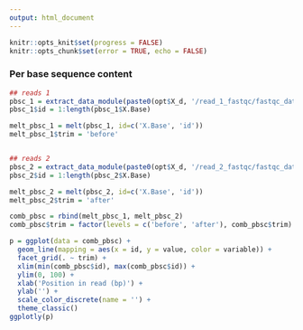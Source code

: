 ```yaml
---
output: html_document
---
```


```r
knitr::opts_knit$set(progress = FALSE)
knitr::opts_chunk$set(error = TRUE, echo = FALSE)
```

### Per base sequence content

```r
## reads 1
pbsc_1 = extract_data_module(paste0(opt$X_d, '/read_1_fastqc/fastqc_data.txt'), 'Per base sequence content')
pbsc_1$id = 1:length(pbsc_1$X.Base)

melt_pbsc_1 = melt(pbsc_1, id=c('X.Base', 'id'))
melt_pbsc_1$trim = 'before'


## reads 2
pbsc_2 = extract_data_module(paste0(opt$X_d, '/read_2_fastqc/fastqc_data.txt'), 'Per base sequence content')
pbsc_2$id = 1:length(pbsc_2$X.Base)

melt_pbsc_2 = melt(pbsc_2, id=c('X.Base', 'id'))
melt_pbsc_2$trim = 'after'

comb_pbsc = rbind(melt_pbsc_1, melt_pbsc_2)
comb_pbsc$trim = factor(levels = c('before', 'after'), comb_pbsc$trim)

p = ggplot(data = comb_pbsc) +
  geom_line(mapping = aes(x = id, y = value, color = variable)) +
  facet_grid(. ~ trim) +
  xlim(min(comb_pbsc$id), max(comb_pbsc$id)) + 
  ylim(0, 100) +
  xlab('Position in read (bp)') +
  ylab('') +
  scale_color_discrete(name = '') +
  theme_classic()
ggplotly(p)
```
